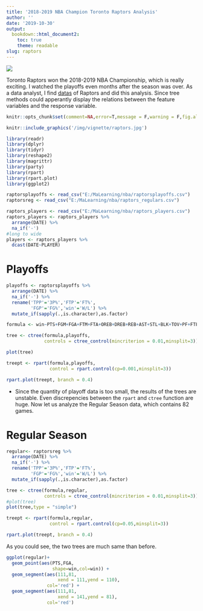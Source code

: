 ```yaml
---
title: '2018-2019 NBA Champion Toronto Raptors Analysis'
author: ''
date: '2019-10-30'
output:
  bookdown::html_document2:
    toc: true
    theme: readable
slug: raptors
---
```


![](https://img.shields.io/badge/License-CC%20BY--NC--ND%204.0-brightgreen.svg)



Toronto Raptors won the 2018-2019 NBA Championship, which is really exciting. I watched the playoffs even months after the season was over. As a data analyst, I find [datas](https://stats.nba.com/) of Raptors and did this analysis. Since tree methods could apperantly display the relations between the feature variables and the response variable.

```r
knitr::opts_chunk$set(comment=NA,error=T,message = F,warning = F,fig.align='center',out.width ='100%')
```

```r
knitr::include_graphics('/img/vignette/raptors.jpg')
```

```r
library(readr)
library(dplyr)
library(tidyr)
library(reshape2)
library(magrittr)
library(party)
library(rpart)
library(rpart.plot)
library(ggplot2)
```

```r
raptorsplayoffs <- read_csv("E:/MaLearning/nba/raptorsplayoffs.csv")
raptorsreg <- read_csv("E:/MaLearning/nba/raptors_regulars.csv")
```


```r
raptors_players <- read_csv("E:/MaLearning/nba/raptors_players.csv")
raptors_players <- raptors_players %>% 
  arrange(DATE) %>% 
  na_if('-') 
#long to wide
players <- raptors_players %>% 
  dcast(DATE~PLAYER)
```

# Playoffs

```r
playoffs <- raptorsplayoffs %>% 
  arrange(DATE) %>% 
  na_if('-') %>% 
  rename('TPP'='3P%','FTP'='FT%',
         'FGP'='FG%','win'='W/L') %>% 
  mutate_if(sapply(.,is.character),as.factor)

formula <- win~PTS+FGM+FGA+FTM+FTA+OREB+DREB+REB+AST+STL+BLK+TOV+PF+FTP+TPP+FGP

tree <- ctree(formula,playoffs,
              controls = ctree_control(mincriterion = 0.01,minsplit=3))

plot(tree)

treept <- rpart(formula,playoffs,
                control = rpart.control(cp=0.001,minsplit=3))

rpart.plot(treept, branch = 0.4)
```

+ Since the quantity of playoff data is too small, the results of the trees are unstable. Even discrepencies between the `rpart` and `ctree` function are huge. Now let us analyze the Regular Season data, which contains 82 games.

# Regular Season

```r
regular<- raptorsreg %>% 
  arrange(DATE) %>% 
  na_if('-') %>% 
  rename('TPP'='3P%','FTP'='FT%',
         'FGP'='FG%','win'='W/L') %>%
  mutate_if(sapply(.,is.character),as.factor)

tree <- ctree(formula,regular,
              controls = ctree_control(mincriterion = 0.01,minsplit=3))
#plot(tree)
plot(tree,type = "simple")
```

```r
treept <- rpart(formula,regular,
                control = rpart.control(cp=0.05,minsplit=3))

rpart.plot(treept, branch = 0.4)

```

As you could see, the two trees are much same than before.


```r
ggplot(regular)+
  geom_point(aes(PTS,FGA,
                 shape=win,col=win)) +
  geom_segment(aes(111,81,
                   xend = 111,yend = 110),
               col='red') +
  geom_segment(aes(111,81,
                   xend = 141,yend = 81),
               col='red')
```


